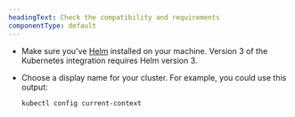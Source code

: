 ```yaml
---
headingText: Check the compatibility and requirements
componentType: default
---
```


* Make sure you've [Helm](https://github.com/helm/helm?tab=readme-ov-file#install) installed on your machine. Version 3 of the Kubernetes integration requires Helm version 3.

* Choose a display name for your cluster. For example, you could use this output:

    ```shell
    kubectl config current-context
    ```